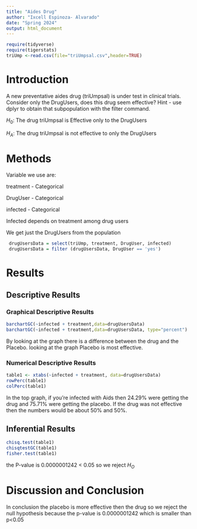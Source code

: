```yaml
---
title: "Aides Drug"
author: "Ixcell Espinoza- Alvarado"
date: "Spring 2024"
output: html_document
---
```


```r
require(tidyverse)
require(tigerstats)
triUmp <-read.csv(file="triUmpsal.csv",header=TRUE)
```

# Introduction

<!--In this section you explain what you are trying to show.  Where did the data come from?  What is the research or other question you are trying to answer?.  If you skimp in this section expect to be marked down in your grade. Paint a picture of the project a couple of paragraphs is expected!-->

A new  preventative aides drug (triUmpsal) is under test in clinical trials. Consider only the DrugUsers, does this drug seem effective?  Hint - use dplyr to obtain that subpopulation with the filter command.

$H_0$: The drug triUmpsal is Effective only to the DrugUsers

$H_A$: The drug triUmpsal is not effective to only the DrugUsers


# Methods

<!--Decide on your methods:  use "variable analysis" or other appropriate descriptors.  Make sure to choose at least one graphical method and at least one numerical method. Discuss what data manipulations may be needed for example subsetting or other binning procedures and what sort of graphical displays and inferential tools will be used!-->

Variable we use are:

treatment - Categorical

DrugUser - Categorical

infected - Categorical

Infected depends on treatment among drug users

We get just the DrugUsers from the population

```r
 drugUsersData = select(triUmp, treatment, DrugUser, infected)
 drugUsersData = filter (drugUsersData, DrugUser == 'yes')
```

# Results

<!--Divide this section into two sub-sections:  One for your descriptive  results and one for your inferential results.!-->

## Descriptive Results

### Graphical Descriptive Results

<!--Graphical results here.  Make sure to show your code.  Provide appropriate labels for axes, giving units if possible, and provide a good title for the graph, too.  Use the graphical results to describe the patterns if any that exist in the data as focused toward the research question. Bottom line is to explain the features of the graph that are relevant to conforming or departing to what is expected by your null hypothesis !-->

```r
barchartGC(~infected + treatment,data=drugUsersData)
barchartGC(~infected + treatment,data=drugUsersData, type="percent")

```

By looking at the graph there is a difference between the drug and the Placebo. looking at the graph Placebo is most effective.

### Numerical Descriptive Results

<!--Numerical results go here. Use the numerical results to describe the patterns if any that exist in the data as focused toward the research question!-->

```r
table1 <- xtabs(~infected + treatment, data=drugUsersData)
rowPerc(table1)
colPerc(table1)
```

In the top graph, if you're infected with Aids then 24.29% were getting the drug and 75.71% were getting the placebo. If the drug was not effective then the numbers would be about 50% and 50%.

## Inferential Results

<!--State hypothesis clearly.  Make sure your discussion of the inferential test covers all the aspects that the test output produces, such as test statistic, p-value etc.  Make a decision about the null hypothesis, explain the assumptions on which the selected test/procedure was based, and why the chosen procedure satisfys the assumptions and is appropriate to answer the research question!-->

```r
chisq.test(table1)
chisqtestGC(table1)
fisher.test(table1)
```

the P-value is 0.0000001242 < 0.05 so we reject $H_O$

# Discussion and Conclusion

<!--Discussion and conclusion here.  If you found a relationship be sure to consider whether the relationship occurs because one of the variavbles causes the other, or whether they perhasps are related for some other reason.  Watch the chapter 6 videos from the GeorgeTown videos collection.!-->

In conclusion the placebo is more effective then the drug so we reject the null hypothesis because the p-value is 0.0000001242 which is smaller than p<0.05

